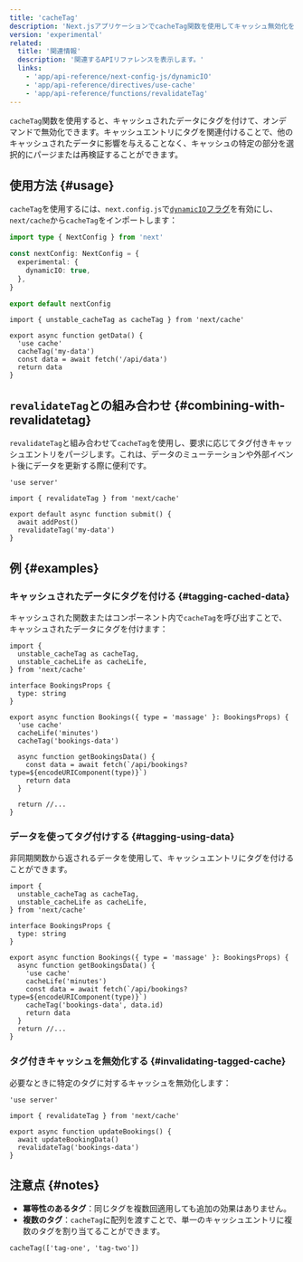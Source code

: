 ```yaml
---
title: 'cacheTag'
description: 'Next.jsアプリケーションでcacheTag関数を使用してキャッシュ無効化を管理する方法を学びましょう。'
version: 'experimental'
related:
  title: '関連情報'
  description: '関連するAPIリファレンスを表示します。'
  links:
    - 'app/api-reference/next-config-js/dynamicIO'
    - 'app/api-reference/directives/use-cache'
    - 'app/api-reference/functions/revalidateTag'
---
```


`cacheTag`関数を使用すると、キャッシュされたデータにタグを付けて、オンデマンドで無効化できます。キャッシュエントリにタグを関連付けることで、他のキャッシュされたデータに影響を与えることなく、キャッシュの特定の部分を選択的にパージまたは再検証することができます。

## 使用方法 {#usage}

`cacheTag`を使用するには、`next.config.js`で[`dynamicIO`フラグ](/docs/app/api-reference/next-config-js/dynamicIO)を有効にし、`next/cache`から`cacheTag`をインポートします：

```ts title="next.config.ts"
import type { NextConfig } from 'next'

const nextConfig: NextConfig = {
  experimental: {
    dynamicIO: true,
  },
}

export default nextConfig
```

```tsx title="app/actions.ts"
import { unstable_cacheTag as cacheTag } from 'next/cache'

export async function getData() {
  'use cache'
  cacheTag('my-data')
  const data = await fetch('/api/data')
  return data
}
```

## `revalidateTag`との組み合わせ {#combining-with-revalidatetag}

`revalidateTag`と組み合わせて`cacheTag`を使用し、要求に応じてタグ付きキャッシュエントリをパージします。これは、データのミューテーションや外部イベント後にデータを更新する際に便利です。

```tsx title="app/submit.ts"
'use server'

import { revalidateTag } from 'next/cache'

export default async function submit() {
  await addPost()
  revalidateTag('my-data')
}
```

## 例 {#examples}

### キャッシュされたデータにタグを付ける {#tagging-cached-data}

キャッシュされた関数またはコンポーネント内で`cacheTag`を呼び出すことで、キャッシュされたデータにタグを付けます：

```tsx title="app/components/bookings.tsx"
import {
  unstable_cacheTag as cacheTag,
  unstable_cacheLife as cacheLife,
} from 'next/cache'

interface BookingsProps {
  type: string
}

export async function Bookings({ type = 'massage' }: BookingsProps) {
  'use cache'
  cacheLife('minutes')
  cacheTag('bookings-data')

  async function getBookingsData() {
    const data = await fetch(`/api/bookings?type=${encodeURIComponent(type)}`)
    return data
  }

  return //...
}
```

### データを使ってタグ付けする {#tagging-using-data}

非同期関数から返されるデータを使用して、キャッシュエントリにタグを付けることができます。

```tsx title="app/components/bookings.tsx"
import {
  unstable_cacheTag as cacheTag,
  unstable_cacheLife as cacheLife,
} from 'next/cache'

interface BookingsProps {
  type: string
}

export async function Bookings({ type = 'massage' }: BookingsProps) {
  async function getBookingsData() {
    'use cache'
    cacheLife('minutes')
    const data = await fetch(`/api/bookings?type=${encodeURIComponent(type)}`)
    cacheTag('bookings-data', data.id)
    return data
  }
  return //...
}
```

### タグ付きキャッシュを無効化する {#invalidating-tagged-cache}

必要なときに特定のタグに対するキャッシュを無効化します：

```tsx title="app/actions.ts"
'use server'

import { revalidateTag } from 'next/cache'

export async function updateBookings() {
  await updateBookingData()
  revalidateTag('bookings-data')
}
```

## 注意点 {#notes}

- **冪等性のあるタグ**：同じタグを複数回適用しても追加の効果はありません。
- **複数のタグ**：`cacheTag`に配列を渡すことで、単一のキャッシュエントリに複数のタグを割り当てることができます。

```tsx
cacheTag(['tag-one', 'tag-two'])
```
